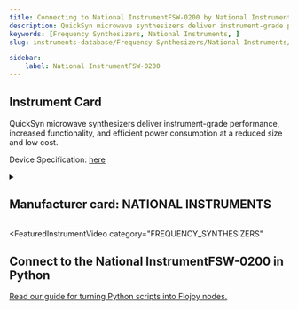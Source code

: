 ```yaml
---
title: Connecting to National InstrumentFSW-0200 by National Instruments in Python
description: QuickSyn microwave synthesizers deliver instrument-grade performance, increased functionality, and efficient power consumption at a reduced size and low cost.
keywords: [Frequency Synthesizers, National Instruments, ] 
slug: instruments-database/Frequency Synthesizers/National Instruments/Ni-FSW-0020 

sidebar:
    label: National InstrumentFSW-0200 
---
```



## Instrument Card

QuickSyn microwave synthesizers deliver instrument-grade performance, increased functionality, and efficient power consumption at a reduced size and low cost.




Device Specification: [here](/instruments-database/all-instruments)

<details style={{ marginTop: "15px"}}>
<summary><h2 style={{display:'inline'}}>Manufacturer card: NATIONAL INSTRUMENTS</h2></summary>

![NATIONAL INSTRUMENTS](https://res.cloudinary.com/dhopxs1y3/image/upload/v1692806169/Instruments/Vendor%20Logos/National_Instruments.png)

A producer of automated test equipment and virtual instrumentation software. Common applications include data acquisition, instrument control and machine vision.

- Headquarters: 
- Yearly Revenue (millions, USD): 
- Vendor Website: [here]()

</details>


<FeaturedInstrumentVideo
  category="FREQUENCY_SYNTHESIZERS"
></FeaturedInstrumentVideo>

## Connect to the National InstrumentFSW-0200 in Python

[Read our guide for turning Python scripts into Flojoy nodes.](https://docs.flojoy.ai/contribution/blocks/custom-flojoy-block/)



<Tabs>
<TabItem value="Flojoy" label="Flojoy" className="flojoy-instrument-tabs">

<SectionsCard category="FREQUENCY_SYNTHESIZERS" manufacturer="National Instruments"></SectionsCard>

</TabItem>
</Tabs>